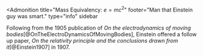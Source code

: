 <Admonition 
title="Mass Equivalency: $e=mc^2$" 
footer="Man that Einstein guy was smart."
type="info"
sidebar
>
   Following from the 1905 publication of _On the electrodynamics of moving bodies_[@OnTheElectroDynamicsOfMovingBodies], Einstein offered a follow up paper, _On the relativity principle and the conclusions drawn from it_[@Einstein1907] in 1907. 
</Admonition>
